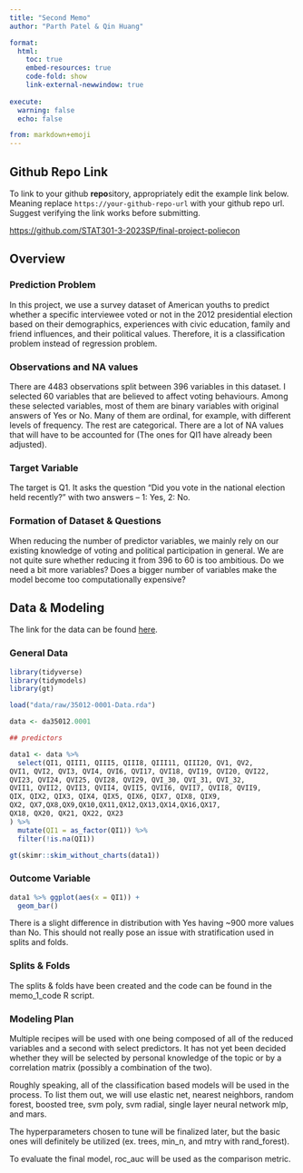 ```yaml
---
title: "Second Memo"
author: "Parth Patel & Qin Huang"

format:
  html:
    toc: true
    embed-resources: true
    code-fold: show
    link-external-newwindow: true
    
execute:
  warning: false
  echo: false

from: markdown+emoji 
---
```


::: {.callout-tip icon=false}

## Github Repo Link

To link to your github **repo**sitory, appropriately edit the example link below. Meaning replace `https://your-github-repo-url` with your github repo url. Suggest verifying the link works before submitting.

[https://github.com/STAT301-3-2023SP/final-project-poliecon](https://github.com/STAT301-3-2023SP/final-project-poliecon)

:::

## Overview

### Prediction Problem

In this project, we use a survey dataset of American youths to predict whether a specific interviewee voted or not in the 2012 presidential election based on their demographics, experiences with civic education, family and friend influences, and their political values. Therefore, it is a classification problem instead of regression problem.

### Observations and NA values

There are 4483 observations split between 396 variables in this dataset. I selected 60 variables that are believed to affect voting behaviours. Among these selected variables, most of them are binary variables with original answers of Yes or No. Many of them are ordinal, for example, with different levels of frequency. The rest are categorical. There are a lot of NA values that will have to be accounted for (The ones for QI1 have already been adjusted).

### Target Variable

The target is Q1. It asks the question "Did you vote in the national election held recently?" with two answers -- 1: Yes, 2: No.

### Formation of Dataset & Questions

When reducing the number of predictor variables, we mainly rely on our existing knowledge of voting and political participation in general. We are not quite sure whether reducing it from 396 to 60 is too ambitious. Do we need a bit more variables? Does a bigger number of variables make the model become too computationally expensive?

## Data & Modeling

The link for the data can be found [here](https://www.icpsr.umich.edu/web/civicleads/studies/35012).

### General Data

```r
library(tidyverse)
library(tidymodels)
library(gt)

load("data/raw/35012-0001-Data.rda")

data <- da35012.0001

## predictors

data1 <- data %>% 
  select(QI1, QIII1, QIII5, QIII8, QIII11, QIII20, QV1, QV2,
QVI1, QVI2, QVI3, QVI4, QVI6, QVI17, QVI18, QVI19, QVI20, QVI22,
QVI23, QVI24, QVI25, QVI28, QVI29, QVI_30, QVI_31, QVI_32,
QVII1, QVII2, QVII3, QVII4, QVII5, QVII6, QVII7, QVII8, QVII9,
QIX, QIX2, QIX3, QIX4, QIX5, QIX6, QIX7, QIX8, QIX9,
QX2, QX7,QX8,QX9,QX10,QX11,QX12,QX13,QX14,QX16,QX17,
QX18, QX20, QX21, QX22, QX23
) %>% 
  mutate(QI1 = as_factor(QI1)) %>% 
  filter(!is.na(QI1))

gt(skimr::skim_without_charts(data1))
```


### Outcome Variable

```r
data1 %>% ggplot(aes(x = QI1)) + 
  geom_bar()
```

There is a slight difference in distribution with Yes having ~900 more values than No. This should not really pose an issue with stratification used in splits and folds.

### Splits & Folds

The splits & folds have been created and the code can be found in the memo_1_code R script.

### Modeling Plan

Multiple recipes will be used with one being composed of all of the reduced variables and a second with select predictors. It has not yet been decided whether they will be selected by personal knowledge of the topic or by a correlation matrix (possibly a combination of the two).

Roughly speaking, all of the classification based models will be used in the process. To list them out, we will use elastic net, nearest neighbors, random forest, boosted tree, svm poly, svm radial, single layer neural network mlp, and mars.

The hyperparameters chosen to tune will be finalized later, but the basic ones will definitely be utilized (ex. trees, min_n, and mtry with rand_forest).

To evaluate the final model, roc_auc will be used as the comparison metric.